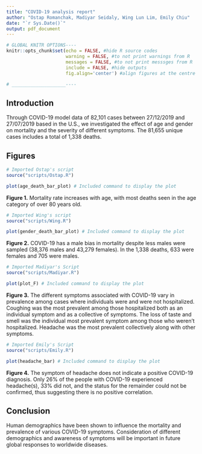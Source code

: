 ```yaml
---
title: "COVID-19 analysis report"
author: "Ostap Romanchak, Madiyar Seidaly, Wing Lun Lim, Emily Chiu"
date: "`r Sys.Date()`"
output: pdf_document
---
```


```r

# GLOBAL KNITR OPTIONS----
knitr::opts_chunk$set(echo = FALSE, #hide R source codes
                      warning = FALSE, #to not print warnings from R
                      messages = FALSE, #to not print messsges from R
                      include = FALSE, #hide outputs
                      fig.align='center') #align figures at the centre

# ____________________----

```

## Introduction

Through COVID-19 model data of 82,101 cases between 27/12/2019 and 27/07/2019 based in the U.S., we investigated the effect of age and gender on mortality and the severity of different symptoms. The 81,655 unique cases includes a total of 1,338 deaths.

## Figures

```r
# Imported Ostap's script
source("scripts/Ostap.R")

```

```r
plot(age_death_bar_plot) # Included command to display the plot

```

**Figure 1.** Mortality rate increases with age, with most deaths seen in the age category of over 80 years old.

```r
# Imported Wing's script
source("scripts/Wing.R")

```

```r
plot(gender_death_bar_plot) # Included command to display the plot

```

**Figure 2.** COVID-19 has a male bias in mortality despite less males were sampled (38,376 males and 43,279 females). In the 1,338 deaths, 633 were females and 705 were males.

```r
# Imported Madiyar's Script
source("scripts/Madiyar.R")

```

```r
plot(plot_F) # Included command to display the plot

```

**Figure 3.** The different symptoms associated with COVID-19 vary in prevalence among cases where individuals were and were not hospitalized. Coughing was the most prevalent among those hospitalized both as an individual symptom and as a collective of symptoms. The loss of taste and smell was the individual most prevalent symptom among those who weren't hospitalized. Headache was the most prevalent collectively along with other symptoms.

```r
# Imported Emily's Script
source("scripts/Emily.R")

```

```r
plot(headache_bar) # Included command to display the plot

```

**Figure 4.** The symptom of headache does not indicate a positive COVID-19 diagnosis. Only 26% of the people with COVID-19 experienced  headache(s), 33% did not, and the status for the remainder could not be confirmed, thus suggesting there is no positive correlation.  

## Conclusion

Human demographics have been shown to influence the mortality and prevalence of various COVID-19 symptoms. Consideration of different demographics and awareness of symptoms will be important in future global responses to worldwide diseases.